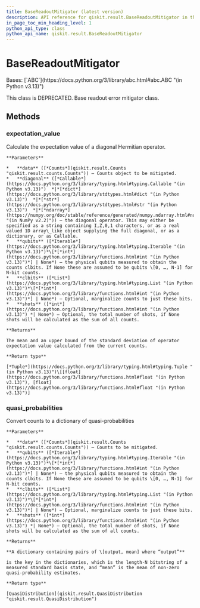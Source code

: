 ```yaml
---
title: BaseReadoutMitigator (latest version)
description: API reference for qiskit.result.BaseReadoutMitigator in the latest version of qiskit
in_page_toc_min_heading_level: 1
python_api_type: class
python_api_name: qiskit.result.BaseReadoutMitigator
---
```


# BaseReadoutMitigator

<Class id="qiskit.result.BaseReadoutMitigator" isDedicatedPage={true} github="https://github.com/Qiskit/qiskit/tree/stable/1.3/qiskit/result/mitigation/base_readout_mitigator.py#L23-L79" signature="qiskit.result.BaseReadoutMitigator" modifiers="class">
  Bases: [`ABC`](https://docs.python.org/3/library/abc.html#abc.ABC "(in Python v3.13)")

  This class is DEPRECATED. Base readout error mitigator class.

  ## Methods

  ### expectation\_value

  <Function id="qiskit.result.BaseReadoutMitigator.expectation_value" github="https://github.com/Qiskit/qiskit/tree/stable/1.3/qiskit/result/mitigation/base_readout_mitigator.py#L52-L79" signature="expectation_value(data, diagonal, qubits=None, clbits=None, shots=None)" modifiers="abstract">
    Calculate the expectation value of a diagonal Hermitian operator.

    **Parameters**

    *   **data** ([*Counts*](qiskit.result.Counts "qiskit.result.counts.Counts")) – Counts object to be mitigated.
    *   **diagonal** ([*Callable*](https://docs.python.org/3/library/typing.html#typing.Callable "(in Python v3.13)")  *|*[*dict*](https://docs.python.org/3/library/stdtypes.html#dict "(in Python v3.13)")  *|*[*str*](https://docs.python.org/3/library/stdtypes.html#str "(in Python v3.13)")  *|*[*ndarray*](https://numpy.org/doc/stable/reference/generated/numpy.ndarray.html#numpy.ndarray "(in NumPy v2.2)")) – the diagonal operator. This may either be specified as a string containing I,Z,0,1 characters, or as a real valued 1D array\_like object supplying the full diagonal, or as a dictionary, or as Callable.
    *   **qubits** ([*Iterable*](https://docs.python.org/3/library/typing.html#typing.Iterable "(in Python v3.13)")*\[*[*int*](https://docs.python.org/3/library/functions.html#int "(in Python v3.13)")*] | None*) – the physical qubits measured to obtain the counts clbits. If None these are assumed to be qubits \[0, …, N-1] for N-bit counts.
    *   **clbits** ([*List*](https://docs.python.org/3/library/typing.html#typing.List "(in Python v3.13)")*\[*[*int*](https://docs.python.org/3/library/functions.html#int "(in Python v3.13)")*] | None*) – Optional, marginalize counts to just these bits.
    *   **shots** ([*int*](https://docs.python.org/3/library/functions.html#int "(in Python v3.13)") *| None*) – Optional, the total number of shots, if None shots will be calculated as the sum of all counts.

    **Returns**

    The mean and an upper bound of the standard deviation of operator expectation value calculated from the current counts.

    **Return type**

    [*Tuple*](https://docs.python.org/3/library/typing.html#typing.Tuple "(in Python v3.13)")\[[float](https://docs.python.org/3/library/functions.html#float "(in Python v3.13)"), [float](https://docs.python.org/3/library/functions.html#float "(in Python v3.13)")]
  </Function>

  ### quasi\_probabilities

  <Function id="qiskit.result.BaseReadoutMitigator.quasi_probabilities" github="https://github.com/Qiskit/qiskit/tree/stable/1.3/qiskit/result/mitigation/base_readout_mitigator.py#L26-L50" signature="quasi_probabilities(data, qubits=None, clbits=None, shots=None)" modifiers="abstract">
    Convert counts to a dictionary of quasi-probabilities

    **Parameters**

    *   **data** ([*Counts*](qiskit.result.Counts "qiskit.result.counts.Counts")) – Counts to be mitigated.
    *   **qubits** ([*Iterable*](https://docs.python.org/3/library/typing.html#typing.Iterable "(in Python v3.13)")*\[*[*int*](https://docs.python.org/3/library/functions.html#int "(in Python v3.13)")*] | None*) – the physical qubits measured to obtain the counts clbits. If None these are assumed to be qubits \[0, …, N-1] for N-bit counts.
    *   **clbits** ([*List*](https://docs.python.org/3/library/typing.html#typing.List "(in Python v3.13)")*\[*[*int*](https://docs.python.org/3/library/functions.html#int "(in Python v3.13)")*] | None*) – Optional, marginalize counts to just these bits.
    *   **shots** ([*int*](https://docs.python.org/3/library/functions.html#int "(in Python v3.13)") *| None*) – Optional, the total number of shots, if None shots will be calculated as the sum of all counts.

    **Returns**

    **A dictionary containing pairs of \[output, mean] where “output”**

    is the key in the dictionaries, which is the length-N bitstring of a measured standard basis state, and “mean” is the mean of non-zero quasi-probability estimates.

    **Return type**

    [QuasiDistribution](qiskit.result.QuasiDistribution "qiskit.result.QuasiDistribution")
  </Function>
</Class>

